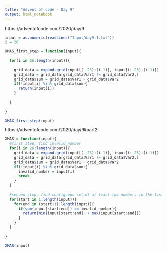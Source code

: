 ---
title: "Advent of code - Day 9"
output: html_notebook
---

https://adventofcode.com/2020/day/9

```{r}
input = as.numeric(readLines("Input/day9.1.txt"))
i = 26

XMAS_first_step = function(input){
  
  for(i in 26:length(input)){
    
    grid_data = expand.grid(input[(i-25):(i-1)], input[(i-25):(i-1)])
    grid_data = grid_data[grid_data$Var1 != grid_data$Var2,]
    grid_data$sum = grid_data$Var1 + grid_data$Var2
    if(!input[i] %in% grid_data$sum){
      return(input[i])
    }
    
  }
  
}

XMAX_first_step(input)

```
https://adventofcode.com/2020/day/9#part2
```{r}
XMAS = function(input){
  #first step, find invalid_number
  for(i in 26:length(input)){
    grid_data = expand.grid(input[(i-25):(i-1)], input[(i-25):(i-1)])
    grid_data = grid_data[grid_data$Var1 != grid_data$Var2,]
    grid_data$sum = grid_data$Var1 + grid_data$Var2
    if(!input[i] %in% grid_data$sum){
      invalid_number = input[i]
      break
    }
  }
  
  #second step, find contiguous set of at least two numbers in the list that sums to the invalid number
  for(start in 1:length(input)){
    for(end in (start+1):length(input)){
      if(sum(input[start:end]) == invalid_number){
        return(min(input[start:end]) + max(input[start:end]))
      }
    }
  }
  
}

XMAS(input)
```

